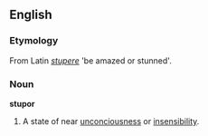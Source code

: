 ==English==

===Etymology===
From Latin ''[[stupere]]'' 'be amazed or stunned'.

===Noun===
'''stupor'''
# A state of near [[unconciousness]] or [[insensibility]].